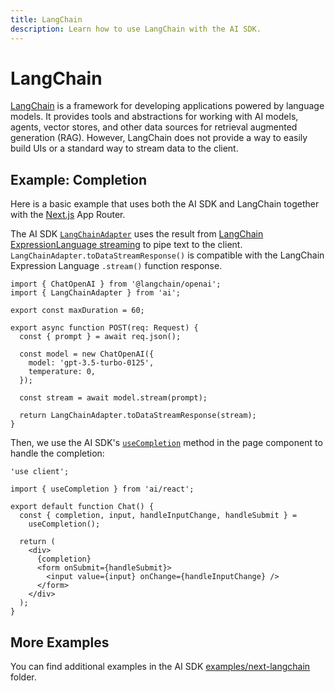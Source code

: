 ```yaml
---
title: LangChain
description: Learn how to use LangChain with the AI SDK.
---
```


# LangChain

[LangChain](https://js.langchain.com/docs/) is a framework for developing applications powered by language models.
It provides tools and abstractions for working with AI models, agents, vector stores, and other data sources for retrieval augmented generation (RAG).
However, LangChain does not provide a way to easily build UIs or a standard way to stream data to the client.

## Example: Completion

Here is a basic example that uses both the AI SDK and LangChain together with the [Next.js](https://nextjs.org/docs) App Router.

The AI SDK [`LangChainAdapter`](/docs/reference/stream-helpers/langchain-adapter) uses the result from [LangChain ExpressionLanguage streaming](https://js.langchain.com/docs/expression_language/streaming) to pipe text to the client.
`LangChainAdapter.toDataStreamResponse()` is compatible with the LangChain Expression Language `.stream()` function response.

```tsx filename="app/api/completion/route.ts" highlight={"16"}
import { ChatOpenAI } from '@langchain/openai';
import { LangChainAdapter } from 'ai';

export const maxDuration = 60;

export async function POST(req: Request) {
  const { prompt } = await req.json();

  const model = new ChatOpenAI({
    model: 'gpt-3.5-turbo-0125',
    temperature: 0,
  });

  const stream = await model.stream(prompt);

  return LangChainAdapter.toDataStreamResponse(stream);
}
```

Then, we use the AI SDK's [`useCompletion`](/docs/ai-sdk-ui/completion) method in the page component to handle the completion:

```tsx filename="app/page.tsx"
'use client';

import { useCompletion } from 'ai/react';

export default function Chat() {
  const { completion, input, handleInputChange, handleSubmit } =
    useCompletion();

  return (
    <div>
      {completion}
      <form onSubmit={handleSubmit}>
        <input value={input} onChange={handleInputChange} />
      </form>
    </div>
  );
}
```

## More Examples

You can find additional examples in the AI SDK [examples/next-langchain](https://github.com/aithor/ai/tree/main/examples/next-langchain) folder.

